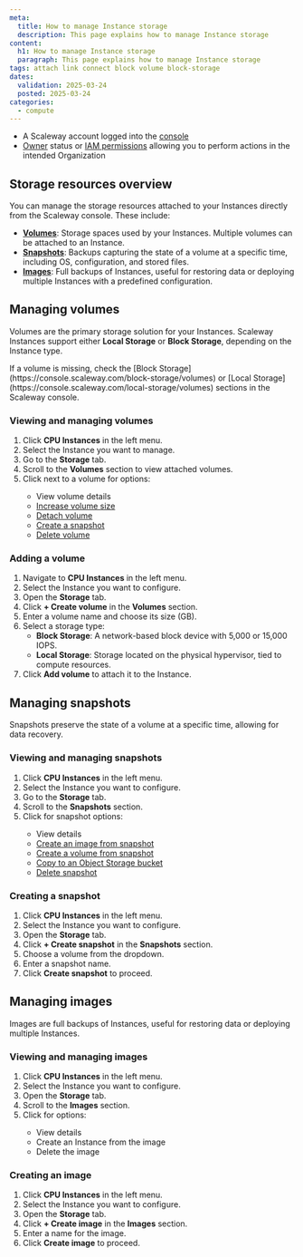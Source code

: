 ```yaml
---
meta:
  title: How to manage Instance storage
  description: This page explains how to manage Instance storage
content:
  h1: How to manage Instance storage
  paragraph: This page explains how to manage Instance storage
tags: attach link connect block volume block-storage
dates:
  validation: 2025-03-24
  posted: 2025-03-24
categories:
  - compute
---
```


<Macro id="requirements" />

- A Scaleway account logged into the [console](https://console.scaleway.com)
- [Owner](/iam/concepts/#owner) status or [IAM permissions](/iam/concepts/#permission) allowing you to perform actions in the intended Organization

## Storage resources overview
You can manage the storage resources attached to your Instances directly from the Scaleway console. These include:

- **[Volumes](#managing-volumes)**: Storage spaces used by your Instances. Multiple volumes can be attached to an Instance.
- **[Snapshots](#managing-snapshots)**: Backups capturing the state of a volume at a specific time, including OS, configuration, and stored files.
- **[Images](#managing-images)**: Full backups of Instances, useful for restoring data or deploying multiple Instances with a predefined configuration.

## Managing volumes
Volumes are the primary storage solution for your Instances. Scaleway Instances support either **Local Storage** or **Block Storage**, depending on the Instance type.

<Message type="tip">
  If a volume is missing, check the [Block Storage](https://console.scaleway.com/block-storage/volumes) or [Local Storage](https://console.scaleway.com/local-storage/volumes) sections in the Scaleway console.
</Message>

### Viewing and managing volumes
1. Click **CPU Instances** in the left menu.
2. Select the Instance you want to manage.
3. Go to the **Storage** tab.
4. Scroll to the **Volumes** section to view attached volumes.
5. Click <Icon name="more" /> next to a volume for options:
    - View volume details
    - [Increase volume size](/block-storage/how-to/increase-block-volume/)
    - [Detach volume](/block-storage/how-to/detach-a-volume/)
    - [Create a snapshot](/block-storage/how-to/create-a-snapshot/)
    - [Delete volume](/block-storage/how-to/delete-a-volume/)

### Adding a volume
1. Navigate to **CPU Instances** in the left menu.
2. Select the Instance you want to configure.
3. Open the **Storage** tab.
4. Click **+ Create volume** in the **Volumes** section.
5. Enter a volume name and choose its size (GB).
6. Select a storage type:
    - **Block Storage**: A network-based block device with 5,000 or 15,000 IOPS.
    - **Local Storage**: Storage located on the physical hypervisor, tied to compute resources.
7. Click **Add volume** to attach it to the Instance.

## Managing snapshots
Snapshots preserve the state of a volume at a specific time, allowing for data recovery.

### Viewing and managing snapshots
1. Click **CPU Instances** in the left menu.
2. Select the Instance you want to configure.
3. Go to the **Storage** tab.
4. Scroll to the **Snapshots** section.
5. Click <Icon name="more" /> for snapshot options:
    - View details
    - [Create an image from snapshot](/instances/how-to/create-image-from-snapshot/)
    - [Create a volume from snapshot](/block-storage/how-to/create-volume-from-snapshot/)
    - [Copy to an Object Storage bucket](/block-storage/how-to/create-volume-from-snapshot/)
    - [Delete snapshot](/block-storage/how-to/delete-a-snapshot/)

### Creating a snapshot
1. Click **CPU Instances** in the left menu.
2. Select the Instance you want to configure.
3. Open the **Storage** tab.
4. Click **+ Create snapshot** in the **Snapshots** section.
5. Choose a volume from the dropdown.
6. Enter a snapshot name.
7. Click **Create snapshot** to proceed.

## Managing images
Images are full backups of Instances, useful for restoring data or deploying multiple Instances.

### Viewing and managing images
1. Click **CPU Instances** in the left menu.
2. Select the Instance you want to configure.
3. Open the **Storage** tab.
4. Scroll to the **Images** section.
5. Click <Icon name="more" /> for options:
    - View details
    - Create an Instance from the image
    - Delete the image

### Creating an image
1. Click **CPU Instances** in the left menu.
2. Select the Instance you want to configure.
3. Open the **Storage** tab.
4. Click **+ Create image** in the **Images** section.
5. Enter a name for the image.
6. Click **Create image** to proceed.
